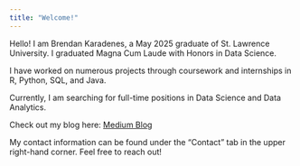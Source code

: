 ```yaml
---
title: "Welcome!"
---
```


Hello! I am Brendan Karadenes, a May 2025 graduate of St. Lawrence University. I graduated Magna Cum Laude with Honors in Data Science.

I have worked on numerous projects through coursework and internships in R, Python, SQL, and Java. 

Currently, I am searching for full-time positions in Data Science and Data Analytics. 

Check out my blog here: [Medium Blog](https://medium.com/@bkaradenes)

My contact information can be found under the "Contact" tab in the upper right-hand corner. Feel free to reach out!
